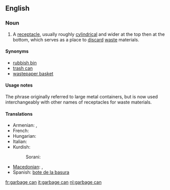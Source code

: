 ==English==

===Noun===
{{en-noun|sg=[[garbage]] [[can]]}}

# A [[receptacle]], usually roughly [[cylindrical]] and wider at the top then at the bottom, which serves as a place to [[discard]] [[waste]] materials.

====Synonyms====
* [[rubbish bin]]
* [[trash can]]
* [[wastepaper basket]]

====Usage notes====
The phrase originally referred to large metal containers, but is now used interchangeably with other names of receptacles for waste materials.

====Translations====
{{trans-top|A receptacle, which serves as a place to discard waste materials.}}
* Armenian: {{t-|hy|աղբարկղ|tr=aġbarkġ|sc=Armn|xs=Armenian}},  {{t-|hy|աղբաման|tr=aġbaman|sc=Armn|xs=Armenian}}
* French: {{t+|fr|poubelle|m}}
* Hungarian: {{t-|hu|szemétvödör}}
* Italian: {{t+|it|secchio delle immondizie}}
* Kurdish:
*: Sorani: {{t|ku|ته‌نه‌که‌ی خۆڵ|tr=tenekei xoll|sc=ku-Arab}}
{{trans-mid}}
* [[Macedonian]]: {{t|mk|корпа за отпадоци|f|tr=kórpa za otpádoci|sc=Cyrl|xs=Macedonian}},  {{t|mk|канта за ѓубре|f|tr=kánta za ǵúbre|sc=Cyrl|xs=Macedonian}}
* Spanish: [[bote de la basura]]
{{trans-bottom}}

[[fr:garbage can]]
[[it:garbage can]]
[[nl:garbage can]]